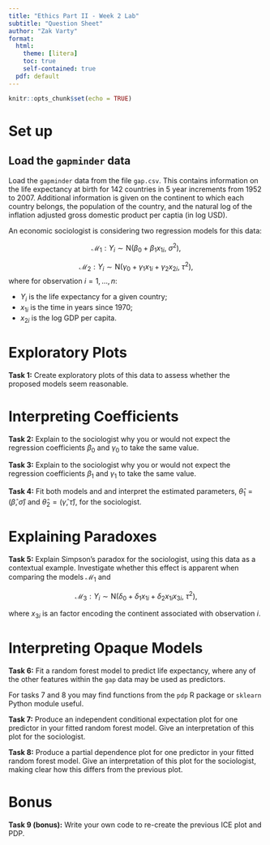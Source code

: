 ```yaml
---
title: "Ethics Part II - Week 2 Lab"
subtitle: "Question Sheet"
author: "Zak Varty"
format:
  html:
    theme: [litera]
    toc: true
    self-contained: true
  pdf: default
---
```


```r
knitr::opts_chunk$set(echo = TRUE)
```

# Set up

## Load the `gapminder` data 

Load the `gapminder` data from the file `gap.csv`. This contains information on the life expectancy at birth for 142 countries in 5 year increments from 1952 to 2007. Additional information is given on the continent to which each country belongs, the population of the country, and the natural log of the inflation adjusted gross domestic product per captia (in log USD).


An economic sociologist is considering two regression models for this data: 

$$ \mathcal{M}_1: Y_i \sim \mathrm{N}(\beta_0 + \beta_1 x_{1i},\  \sigma^2 ),$$

$$ \mathcal{M}_2: Y_i \sim \mathrm{N}(\gamma_0 + \gamma_1 x_{1i} + \gamma_2 x_{2i},\  \tau^2 ),$$
where for observation $i = 1,\ldots, n$:

- $Y_i$ is the life expectancy for a given country;
- $x_{1i}$ is the time in years since 1970;
- $x_{2i}$ is the log GDP per capita.

# Exploratory Plots 

__Task 1:__ Create exploratory plots of this data to assess whether the proposed models seem reasonable.

# Interpreting Coefficients

__Task 2:__ Explain to the sociologist why you or would not expect the regression coefficients $\beta_0$ and $\gamma_0$ to take the same value. 

__Task 3:__ Explain to the sociologist why you or would not expect the regression coefficients $\beta_1$ and $\gamma_1$ to take the same value.  

__Task 4:__ Fit both models and and interpret the estimated parameters, $\hat \theta_1 = (\hat\beta, \hat \sigma)$ and $\hat \theta_2 = (\hat\gamma, \hat \tau)$, for the sociologist. 

# Explaining Paradoxes

__Task 5:__ Explain Simpson's paradox for the sociologist, using this data as a contextual example. Investigate whether this effect is apparent when comparing the models $\mathcal{M_1}$ and 

$$ \mathcal{M}_3:  Y_i \sim \mathrm{N}(\delta_0 + \delta_1 x_{1i} + \delta_2 x_{1i}x_{3i},\  \tau^2 ),$$

where $x_{3i}$ is an factor encoding the continent associated with observation $i$.

# Interpreting Opaque Models

__Task 6:__ Fit a random forest model to predict life expectancy, where any of the other features within the `gap` data may be used as predictors. 

For tasks 7 and 8 you may find functions from the `pdp` R package or `sklearn` Python module useful. 

__Task 7:__ Produce an independent conditional expectation plot for one predictor in your fitted random forest model. Give an interpretation of this plot for the sociologist. 

__Task 8:__ Produce a partial dependence plot for one predictor in your fitted random forest model. Give an interpretation of this plot for the sociologist, making clear how this differs from the previous plot. 

# Bonus

__Task 9 (bonus):__ Write your own code to re-create the previous ICE plot and PDP. 

